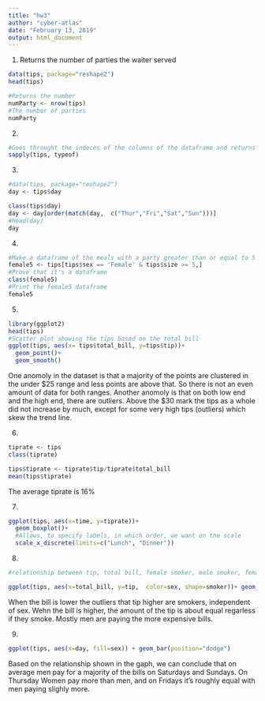 ---
title: "hw3"
author: "cyber-atlas"
date: "February 13, 2019"
output: html_document
---

1) Returns the number of parties the waiter served

```{r}
data(tips, package="reshape2")
head(tips)

#Returns the number 
numParty <- nrow(tips)
#The number of parties
numParty

```

2) 

```{r}
#Goes throught the indeces of the columns of the dataframe and returns the typeof them
sapply(tips, typeof)

```
3)

```{r}
#data(tips, package="reshape2")
day <- tips$day

class(tips$day)
day <- day[order(match(day,  c("Thur","Fri","Sat","Sun")))]
#head(day)
day
```

4)

```{r}
#Make a dataframe of the meals with a party greater than or equal to 5 people that was paid by a female
female5 <- tips[tips$sex == 'Female' & tips$size >= 5,]
#Prove that it's a dataframe
class(female5)
#Print the female5 dataframe
female5

```

5)

```{r}
library(ggplot2)
head(tips)
#Scatter plot showing the tips based on the total bill
ggplot(tips, aes(x= tips$total_bill, y=tips$tip))+
  geom_point()+ 
  geom_smooth()

```

One anomoly in the dataset is that a majority of the points are clustered in the under $25 range and less points are above that. So there is not an even amount of data for both ranges. 
Another anomoly is that on both low end and the high end, there are outliers. Above the $30 mark the tips as a whole did not increase by much, except for some very high tips (outliers) which skew the trend line.

6)

```{r}

tiprate <- tips
class(tiprate)

tips$tiprate <- tiprate$tip/tiprate$total_bill
mean(tips$tiprate)

```

The average tiprate is 16%

7)

```{r}
ggplot(tips, aes(x=time, y=tiprate))+
  geom_boxplot()+
  #Allows, to specify labels, in which order, we want on the scale
  scale_x_discrete(limits=c("Lunch", "Dinner"))

```

8)

```{r}
#relationship between tip, total bill, female smoker, male smoker, female non smoker, male non smoker

ggplot(tips, aes(x=total_bill, y=tip,  color=sex, shape=smoker))+ geom_point()+ facet_wrap(~day, scales='free_x') 

```

When the bill is lower the outliers that tip higher are smokers, independent of sex. Wehn the bill is higher, the amount of the tip is about equal regarless if they smoke. Mostly men are paying the more expensive bills.

9) 

```{r}

ggplot(tips, aes(x=day, fill=sex)) + geom_bar(position="dodge")

```

Based on the relationship shown in the gaph, we can conclude that on average men pay for a majority of the bills on Saturdays and Sundays. On Thursday Women pay more than men, and on Fridays it's roughly equal with men paying slighly more. 


